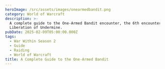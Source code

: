 ```yaml
---
heroImage: /src/assets/images/onearmedbandit.png
category: World of Warcraft
description: >-
  A complete guide to the One-Armed Bandit encounter, the 6th encounter of the
  Liberation of Undermine.  
pubDate: 2025-02-09T05:00:00.000Z
tags:
  - War Within Season 2
  - Guide
  - Raiding
  - World of Warcraft
title: A Complete Guide to the One-Armed Bandit
---
```

<script src="https://wow.zamimg.com/widgets/power.js" async />

This encounter takes place in a circular room and concerns itself with battling against a large slot machine.  There are two phases, and the first phase is single target with priority adds spread out around the room.  You will need to defeat these adds and take the coins they drop to feed into the slot machine, ensuring you get different combos with each insertion and then deal with the mechanics afterwards.  

In the second phase, you will race against the clock to kill the boss before he simply cheats and wipes the raid.

Before I cover anything else, you should first understand all the combinations possible in the first phase.

**Token Types**
* Shock
* Flame
* Coin
* Bomb

**Combos** (Shock combos are significantly more complicated than others)

* **Shock and Coin** - Creates a **Premium Currency Coil**, which pulls in everyone towards it, doing AoE damage over the duration. Activating this Coil does 18M damage and absorbs the nearest 2 **Shocking Fields**.
* **Shock and Flame** - Creates a **Superheated Coil**, sending out **Traveling Flames** upon activation and creation. Rashok waves that knock you back. Activating this Coil does 18M damage and absorbs the nearest 2 **Shocking Fields**.
* **Shock and Bomb** - Creates a **Dynamite-Laden Coil**, which spawns **Dynamite Booty** upon activation or creation. Dynamite Booty chases players for 12 seconds. If they reach the target, it deals high raid damage and puts a dot on the raid. They don't get faster over time and are relatively low HP and can be cc'ed.
* **Flame and Coin** - High Fire AoE damage to the whole raid for its duration
* **Flame and Bomb** - Spawns **Dynamite Booty** with 100% increased HP and 50% reduced MS. Also explodes on death, dealing high damage to anything within 15 yards. This explosion also releases **Rashok waves**.
* **Coin and Bomb** - Spawns **Premium Dynamite Booty**, which has 100% increased HP and 50% damage and is cc immune.

# Full List of Boss Abilities for Reference

* <a href="https://www.wowhead.com/ptr-2/spell=461060/spin-to-win" class="wowhead">Spin To Win!</a>
* <a href="https://www.wowhead.com/ptr-2/spell=461068/fraud-detected" class="wowhead">Fraud Detected!</a>
* <a href="https://www.wowhead.com/ptr-2/spell=461083/reward-shock-and-flame" class="wowhead">Reward: Shock and Flame</a>
* <a href="https://www.wowhead.com/ptr-2/spell=461091/reward-shock-and-bomb" class="wowhead">Reward: Shock and Bomb</a>
* <a href="https://www.wowhead.com/ptr-2/spell=461176/reward-flame-and-bomb" class="wowhead">Reward: Flame and Bomb</a>
* <a href="https://www.wowhead.com/ptr-2/spell=461389/reward-flame-and-coin" class="wowhead">Reward: Flame and Coin</a>
* <a href="https://www.wowhead.com/ptr-2/spell=461101/reward-coin-and-shock" class="wowhead">Reward Coin and Shock</a>
* <a href="https://www.wowhead.com/ptr-2/spell=461395/reward-coin-and-bomb" class="wowhead">Reward: Coin and Bomb</a>
* <a href="https://www.wowhead.com/ptr-2/spell=461060/spin-to-win" class="wowhead">Overload!</a>
* <a href="https://www.wowhead.com/ptr-2/spell=472197/withering-flames" class="wowhead">Withering Flames</a>
* <a href="https://www.wowhead.com/ptr-2/spell=460847/electric-blast" class="wowhead">Electric Blast</a>
* <a href="https://www.wowhead.com/ptr-2/spell=464705/golden-ticket" class="wowhead">Golden Ticket</a>
* <a href="https://www.wowhead.com/ptr-2/spell=460181/pay-line" class="wowhead">Pay Line</a>
* <a href="https://www.wowhead.com/ptr-2/spell=460444/high-roller" class="wowhead">High Roller!</a>
* <a href="https://www.wowhead.com/ptr-2/spell=461060/spin-to-win" class="wowhead">Crushed!</a>
* <a href="https://www.wowhead.com/ptr-2/spell=461060/spin-to-win" class="wowhead">Up the Ante</a>
* <a href="https://www.wowhead.com/ptr-2/spell=461060/spin-to-win" class="wowhead">Foul Exhaust</a>
* <a href="https://www.wowhead.com/ptr-2/spell=461060/spin-to-win" class="wowhead">The Big Hit</a>
* <a href="https://www.wowhead.com/ptr-2/spell=461060/spin-to-win" class="wowhead">Shocking Field</a>
* <a href="https://www.wowhead.com/ptr-2/spell=461060/spin-to-win" class="wowhead">Cheat to Win!</a>
* <a href="https://www.wowhead.com/ptr-2/spell=461060/spin-to-win" class="wowhead">Linked Machines</a>
* <a href="https://www.wowhead.com/ptr-2/spell=461060/spin-to-win" class="wowhead">Hot Hot Heat</a>
* <a href="https://www.wowhead.com/ptr-2/spell=461060/spin-to-win" class="wowhead">Scattered Payout</a>
* <a href="https://www.wowhead.com/ptr-2/spell=461060/spin-to-win" class="wowhead">Explosive Jackpot</a>
* <a href="https://www.wowhead.com/ptr-2/spell=461060/spin-to-win" class="wowhead">Hyper Coil</a>
* <a href="https://www.wowhead.com/ptr-2/spell=461060/spin-to-win" class="wowhead">Explosive Shrapnel</a>
* <a href="https://www.wowhead.com/ptr-2/spell=461060/spin-to-win" class="wowhead">Premium Dynamite Booty</a>
* <a href="https://www.wowhead.com/ptr-2/spell=461060/spin-to-win" class="wowhead">Fiery Dynamite Booty</a>
* <a href="https://www.wowhead.com/ptr-2/spell=461060/spin-to-win" class="wowhead">Burning Blast</a>
* <a href="https://www.wowhead.com/ptr-2/spell=461060/spin-to-win" class="wowhead">Explosive Gaze</a>
* <a href="https://www.wowhead.com/ptr-2/spell=461060/spin-to-win" class="wowhead">Dynamite Booty</a>
* <a href="https://www.wowhead.com/ptr-2/spell=461060/spin-to-win" class="wowhead">Traveling Flames</a>

# Important Abilities

**Phase One**

* **Spin-to-win** - The boss will spin his reels, giving you 30 seconds to deposit two tokens to choose a reward for the raid to deal with.  Refer to the above explanation of combos. Remember, **you must not repeat the same combo twice, and you must also choose something to deal with or you will wipe.**
*  T**he Big Hit** - Tank Buster that you swap on every time. Leaves behind a **Shocking Field** (lightning ground floor that makes you take more damage). 
* **Pay-Line** - Sends a large coin in a line towards random players. Leaves a field behind that gives a movement speed and damage/healing buff (10%). Does high damage and stuns anything hit by it. Explodes when it reaches its destination and falls over. Anything hit by this explosion (15 yd radius) takes a high amount of damage. All players will take a light burst of damage no matter their location. **EVERY COIN STILL ON THE FLOOR GIVES THE BOSS A 5% damage INCREASE**. **You can kick these back at the boss to get rid of them and extend your own damage buff**.
* **Foul Exhaust** - Raidwide damage and applies a moderate healing absorb to all players.
* **Reel Assistants** - These spawn with the boss on pull and with every **Spin-to-Win**.  They have several abilities--**Overload** (interruptible cast that knocks back everyone and does light damage), **Withering Flames** (a magic debuff that is dispellable, and lowers the players max HP over time. Dispelling it causes fire tornadoes to travel from their location).
* <clip/>

**Phase Two**

* **Linked Machines** - For the rest of the encounter, the Bandit will spawn **Hyper Coils** that form a link to him called **Voltaic Streak**.  Crossing this link inflicts lethal damage to non-tanks. This can complicate movement somewhat for melee but isn't much of a concern for ranged.
* **Hot Hot Heat** - For the rest of the encounter, the Bandit will mark random players and then fire lines of flame towards them, ala Zskarn.
* <clip/>
* **Scattered Payout** - For the rest of the encounter, the boss will do fairly high ticking damage until he is defeated.
* **Explosive Jackpot** - The hard enrage. He will flip his slots to all **Bomb** tokens, and wipe the raid.

# Strategy (Normal and Heroic)

**Phase One**

* As of writing, this boss reaches his final stage on a timer independent of his health.  This means that lusting in Phase Two isn't particularly needed unless you are truly struggling there. You should aim to do as much damage as possible in Phase One to the boss, and so the strategy I recommend will encourage that.
* That being said, you will have to deal with every possible combination before Phase Two anyways, so you need to spread out the particularly dangerous ones so that cooldowns are back up in time. Here is what I recommend:

1. Flame and Coin
2. Coin and Bomb
3. Shock and Coin
4. Shock and Bomb
5. Shock and Flame
6. Flame and Bomb

**Why?**

**Flame and Coin** is best handled at the start of the pull while there's still relatively little going on, during or while you're still riding high after lust.  This is by far the highest damage Combo you will deal with.

After that, it honestly doesn't matter too much, you just want to space out the Bomb combos so that you're not doing it back to back without the CC/CDs needed to kill them quickly.

* For the **Pay Lines,** it can be difficult at times to see the blue line indicating the coin's path in the midst of all the other effects. Make sure to pay special attention to this when it goes out, and tanks should be aware that moving the boss during this mechanic can affect where it travels.
* The raid should generally be stacked near the boss or the middle of the room.  When you're targeted by a **Pay Line** or you get **Withering Flames**, simply move out and handle the mechanic accordingly.
* For Tanks, you'll be swapping on every **Big Hit.** It has a cast time, so you have time to place the **Shocking Fields** it leaves behind if you don't pre-position for it.
* Even on Heroic, it's not really necessary to utilize one of the main mechanics of the Coils, which is that you can have the tanks click on them to absorb the **Shocking Fields**. This will suck in the 2 nearest **Shocking Fields** at the cost of causing the Coils to repeat their mechanics.

**Phase Two**

* This is simply a burn to the end. You'll no longer deal with the Reel Assistants and thus you will no longer choose what mechanics occur. The boss will do a static order, but this time will retain each ability and continue using it for the rest of the encounter.
* The **Linked Machines** ability is relatively simple to handle. Tanks just need to be careful in how they move the boss as the **Voltaic Streak** linking the boss to the various coils is quite lethal.
* For **Hot Hot Heat**, players will just want to either remain loosely spread or stacked, and have the players who are selected move out of the clump. You don't want these to hit multiple players.
* The final ability is simply very high ticking damage for the rest of the encounter. At this point you simply need to kill the boss before it reaches its next ability, which is a guaranteed wipe.

# Mythic Changes

The Mythic changes do not drastically change the encounter, but simply force you to utilize the coils more frequently, and thus force you to deal with the mechanics of the fight more often, while also making the fight overall more punishing.

* **Reel Assistants** now cannot be damaged below 20% without first being struck by a **Pay Line** coin.
* The **Big Hit** now also arcs to nearby random players, creating additional **Shocking Fields** throughout the fight.
* Each **Pay Line** on the floor now increases the Bandit's damage by 10%, up from 5%.  
* **Pay Lines** now deal essentially lethal damage to players without using a defensive.

# Mythic Strategy

* As of this writing, the best order cannot realistically be surmised without further tuning notice. I will update this when I am certain that I can confidently estimate as much.
* There are a few different ways you can handle hitting the Reel Assistants, but the simplest is to tank the boss at one end of the room, as the Reel Assistants are spread about as you can see below:

* This means that you now only need one player to aim their **Pay Line** directly down the middle, and the other two can split off to the sides so that the coins do not all hit the wall at once.
* Tanks will now need to regularly trigger coils throughout the encounter in order to keep the arena clear for play.  This means you must be ready to handle overlaps of various combinations that were not necessary to deal with on Heroic.
* It is also far more urgent to kick the **Pay Lines** back at the boss, as otherwise you will be taking up to 30% increased additional damage, which can prove disastrous under most circumstances.

# Notes on Healing

On Normal and Heroic, there is really not too much healing outside of certain combinations.  The **Flame and Coin** and **Shock and Coin** are the most threatening ones and require the most healing, while the **Bomb** combos deal practically nothing as the threat is entirely handled by simply killing the adds.

Outside of that, most of the damage comes from **Reel Assistants** spamming **Electric Blast** and overlapping with **Foul Exhaust**.  You will want to make sure that you dispel the **Withering Flames** debuff quickly, but also make sure to let them get somewhat out of the raid so as not to overly complicate movement for others.  

The healing required once the boss begins casting **Scattered Payout** in Phase Two is dramatically higher, and you will be struggling to keep up as it progresses. This is where you might want to make sure you have enough mana and cooldowns to keep the raid alive.

# Notes on Tanking

Overall, it's a fairly simple fight to tank despite how many things there might seem to be going on. As mentioned before, you will swap on every **Big Hit**, and you will want to drag the boss to **Reel Assistants** for cleave, but also make sure to not move it during **Pay Lines** and cause the coins to go in unintended directions.  

Do note that the **Big Hit** has a cast time, and so you have plenty of time to move to where you would like to put the **Shocking Fields**. You can also fairly easily stack them on most classes without really any concern.

# Defensive Usage

Defensives are best saved for particularly dangerous **Spin-to-Win** combos, or if you get **WIthering Flames** and aren't dispelled quickly enough.  They should also be held towards the end of Phase Two to chain during **Scattered Payout.**

# Movement Cooldowns

Movement is best used for **Spin-to-Win** combos that are movement intense, such as Shock and Coin or to more easily kite the **Bomb** combos.  They can also be good on Mythic to aid in players repositioning their **Pay Lines** to the **Reel Assistants**.

In Phase Two, movement is particularly good for **Hot Hot Heat** and **Pay Lines**.

# Damage Profile Best Suited for this Encounter

Single target is the real bulk of this fight, but any class that can do very good single target while also being able to damage the spread Reel Assistants is very good for P1.  If you are considering lusting in Phase Two, then execute classes are also extremely good on this encounter.